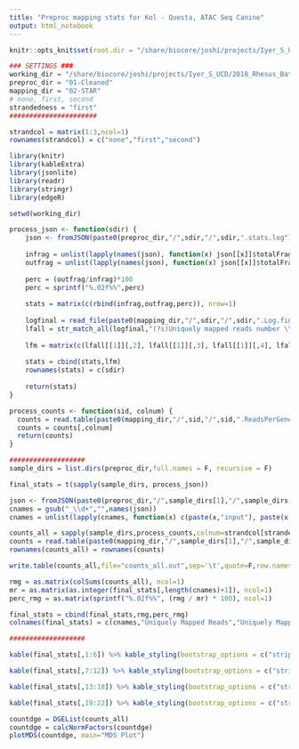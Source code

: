```yaml
---
title: "Preproc mapping stats for Kol - Questa, ATAC Seq Canine"
output: html_notebook
---
```


```r
knitr::opts_knit$set(root.dir = "/share/biocore/joshi/projects/Iyer_S_UCD/2018_Rhesus_Batch_TagSeq")
```

```r

### SETTINGS ###
working_dir = "/share/biocore/joshi/projects/Iyer_S_UCD/2018_Rhesus_Batch_TagSeq"
preproc_dir = "01-Cleaned"
mapping_dir = "02-STAR"
# none, first, second
strandedness = "first"
######################

strandcol = matrix(1:3,ncol=1)
rownames(strandcol) = c("none","first","second")

library(knitr)
library(kableExtra)
library(jsonlite)
library(readr)
library(stringr)
library(edgeR)

setwd(working_dir)

process_json <- function(sdir) { 
    json <- fromJSON(paste0(preproc_dir,"/",sdir,"/",sdir,".stats.log"))
    
    infrag = unlist(lapply(names(json), function(x) json[[x]]$totalFragmentsInput))
    outfrag = unlist(lapply(names(json), function(x) json[[x]]$totalFragmentsOutput))
    
    perc = (outfrag/infrag)*100
    perc = sprintf("%.02f%%",perc)
    
    stats = matrix(c(rbind(infrag,outfrag,perc)), nrow=1)
    
    logfinal = read_file(paste0(mapping_dir,"/",sdir,"/",sdir,".Log.final.out"))
    lfall = str_match_all(logfinal,"(?s)Uniquely mapped reads number \\|\\t(\\d+)\\n.+Uniquely mapped reads \\% \\|\\t(.+?\\%).+Number of reads mapped to multiple loci \\|\\t(\\d+)\\n.+\\% of reads mapped to multiple loci \\|\\t(.+?\\%)")
    
    lfm = matrix(c(lfall[[1]][,2], lfall[[1]][,3], lfall[[1]][,4], lfall[[1]][,5]), nrow=1)
    
    stats = cbind(stats,lfm)
    rownames(stats) = c(sdir)
    
    return(stats)
}

process_counts <- function(sid, colnum) {
  counts = read.table(paste0(mapping_dir,"/",sid,"/",sid,".ReadsPerGene.out.tab"),row.names = 1,skip = 4,sep='\t',stringsAsFactors = F)
  counts = counts[,colnum]
  return(counts)
}
```

```r
###################
sample_dirs = list.dirs(preproc_dir,full.names = F, recursive = F)

final_stats = t(sapply(sample_dirs, process_json))

json <- fromJSON(paste0(preproc_dir,"/",sample_dirs[1],"/",sample_dirs[1],".stats.log"))
cnames = gsub("_\\d+","",names(json))
cnames = unlist(lapply(cnames, function(x) c(paste(x,"input"), paste(x,"output"), paste(x,"perc"))))

counts_all = sapply(sample_dirs,process_counts,colnum=strandcol[strandedness,])
counts = read.table(paste0(mapping_dir,"/",sample_dirs[1],"/",sample_dirs[1],".ReadsPerGene.out.tab"),row.names = 1,skip = 4,sep='\t',stringsAsFactors = F)
rownames(counts_all) = rownames(counts)

write.table(counts_all,file="counts_all.out",sep='\t',quote=F,row.names=T)

rmg = as.matrix(colSums(counts_all), ncol=1)
mr = as.matrix(as.integer(final_stats[,length(cnames)+1]), ncol=1)
perc_rmg = as.matrix(sprintf("%.02f%%", (rmg / mr) * 100), ncol=1)

final_stats = cbind(final_stats,rmg,perc_rmg)
colnames(final_stats) = c(cnames,"Uniquely Mapped Reads","Uniquely Mapped Perc","Multi-Mapped Reads","Multi-Mapped Perc","Reads Mapped to Genes","Perc Reads Mapped to Genes")

###################

kable(final_stats[,1:6]) %>% kable_styling(bootstrap_options = c("striped", "hover"))

```


```r
kable(final_stats[,7:12]) %>% kable_styling(bootstrap_options = c("striped", "hover"))

```

```r
kable(final_stats[,13:18]) %>% kable_styling(bootstrap_options = c("striped", "hover"))

```

```r
kable(final_stats[,19:22]) %>% kable_styling(bootstrap_options = c("striped", "hover"))
```

```r
countdge = DGEList(counts_all)
countdge = calcNormFactors(countdge)
plotMDS(countdge, main="MDS Plot")
```

